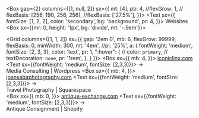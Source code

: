 
<Box gap={2} columns={[1, null, 2]}
  sx={{
    mt: [4],
    pb: 4,
    //flexGrow: 1,
    // flexBasis: [256, 190, 256, 256],
    //flexBasis: ['27.5%'],
  }}>
  <Text
    sx={{
      fontSize: [1, 2, 2],
      color: 'secondary',
      bg: 'background',
      pr: 4, 
    }}>
    Websites
  </Text>
  <Box sx={{mr: 0, height: '1px', bg: 'divide', mt: '-.9em'}}></Box>
</Box>

<Grid columns={[1, 1, 2]}
  sx={{
    gap: '2em 0',
    mb: 6,
    flexGrow: 99999,
    flexBasis: 0,
    minWidth: 300,
    mt: '4em',
    //pl: '25%',
    a: {
      fontWeight: 'medium',
      fontSize: [2, 3, 3],
      color: 'text',
      pr: 1,
      ":hover": {
        // color: `primary`,
        // textDecoration: `none`,
        pr: '1rem',
      },
    }
    }}>
    <Box sx={{
      mb: 4,
      }}>
      <a target="_blank" rel="noopener noreferrer" href="https://iconiclinx.webflow.io">iconiclinx.com</a>
      <Text sx={{fontWeight: 'medium', fontSize: [2,3,3]}}>&nbsp;→</Text>
      <br />
      <Text variant='webDesc'>Media Consulting | Wordpress</Text>
    </Box>
    <Box sx={{
      mb: 4,
      }}>
      <a target="_blank" rel="noopener noreferrer" href="https://www.joansabaphotography.com">joansabaphotography.com</a>
      <Text sx={{fontWeight: 'medium', fontSize: [2,3,3]}}>&nbsp;→</Text>
      <br />
      <Text variant='webDesc'>Travel Photography | Squarespace</Text>  
    </Box>
    <Box sx={{
      mb: 0,
      }}>
      <a target="_blank" rel="noopener noreferrer" href="https://www.antique-exchange.com">antique-exchange.com</a>
      <Text sx={{fontWeight: 'medium', fontSize: [2,3,3]}}>&nbsp;→</Text>
      <br />
      <Text variant='webDesc'>Antique Consignment | Shopify</Text>  
    </Box>
</Grid>


<!--
<Flex
  sx={{
    flexWrap: 'wrap',
    mb: [5],
    mt: 0,
    //variant: 'dividers.intersect',
  }}>
  <Box
    sx={{
      mt: [4],
      pb: 4,
      flexGrow: 1,
      // flexBasis: [256, 190, 256, 256],
      flexBasis: ['27.5%'],
    }}>
    <Text
      sx={{
        fontSize: [1, 2, 2],
        color: 'secondary',
        bg: 'background',
        pr: 4, 
      }}>
      Websites
    </Text>
    <Box sx={{mr: 4, height: '1px', bg: 'divide', mt: '-.9em'}}></Box>
  </Box>
  
  <Box
    sx={{
      mb: 4,
      flexGrow: 99999,
      flexBasis: 0,
      minWidth: 300,
      mt: '1.9em',
      a: {
        fontWeight: 'medium',
        fontSize: [2, 3, 3],
        color: 'text',
        pr: 1,
        ":hover": {
          // color: `primary`,
          // textDecoration: `none`,
          pr: '1rem',
        },
      }
      }}>
      <Box sx={{
        mb: 4,
        }}>
        <a target="_blank" rel="noopener noreferrer" href="https://iconiclinx.webflow.io">iconiclinx.com</a>
        <Text sx={{fontWeight: 'medium', fontSize: [2,3,3]}}>&nbsp;→</Text>
        <br />
        <Text variant='webDesc'>Media Consulting | Custom Wordpress</Text>
      </Box>
      <Box sx={{
        mb: 4,
        }}>
        <a target="_blank" rel="noopener noreferrer" href="https://www.joansabaphotography.com">joansabaphotography.com</a>
        <Text sx={{fontWeight: 'medium', fontSize: [2,3,3]}}>&nbsp;→</Text>
        <br />
        <Text variant='webDesc'>Travel Photography | Squarespace</Text>  
      </Box>
      <Box sx={{
        mb: 0,
        }}>
        <a target="_blank" rel="noopener noreferrer" href="https://www.antique-exchange.com">antique-exchange.com</a>
        <Text sx={{fontWeight: 'medium', fontSize: [2,3,3]}}>&nbsp;→</Text>
        <br />
        <Text variant='webDesc'>Antique Consignment | Shopify</Text>  
      </Box>
  </Box>
</Flex>

-->